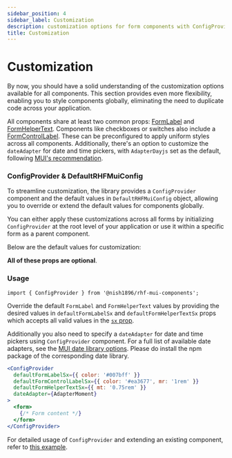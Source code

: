 ```yaml
---
sidebar_position: 4
sidebar_label: Customization
description: customization options for form components with ConfigProvider, allowing global styling and seamless control of FormLabel, FormHelperText, and dateAdapter for a consistent user experience.
title: Customization
---
```



# Customization

By now, you should have a solid understanding of the customization options 
available for all components. This section provides even more flexibility, 
enabling you to style components globally, eliminating the need to 
duplicate code across your application.

All components share at least two common props: [FormLabel](https://mui.com/material-ui/api/form-label/) 
and [FormHelperText](https://mui.com/material-ui/api/form-helper-text/). Components like checkboxes or switches 
also include a [FormControlLabel](https://mui.com/material-ui/api/form-control-label/). 
These can be preconfigured to apply uniform styles across all components. 
Additionally, there's an option to customize the `dateAdapter` for 
date and time pickers, with `AdapterDayjs` set as the default, following 
[MUI's recommendation](https://mui.com/x/react-date-pickers/base-concepts/#recommended-library).

### ConfigProvider & DefaultRHFMuiConfig

To streamline customization, the library provides a `ConfigProvider` component
and the default values in `DefaultRHFMuiConfig` object, allowing you to 
override or extend the default values for components globally.

You can either apply these customizations across all forms by initializing 
`ConfigProvider` at the root level of your application or use it within a 
specific form as a parent component.

Below are the default values for customization:

<DefaultConfigValuesTable />

**All of these props are optional**.

### Usage

```
import { ConfigProvider } from '@nish1896/rhf-mui-components';
```

Override the default `FormLabel` and `FormHelperText` values by providing
the desired values in `defaultFormLabelSx` and `defaultFormHelperTextSx` props
which accepts all valid values in the [`sx` prop](https://mui.com/material-ui/customization/how-to-customize/#the-sx-prop).

Additionally you also need to specify a `dateAdapter` for date and time pickers using 
`ConfigProvider` component. For a full list of available date adapters, see the 
[MUI date library options](https://mui.com/x/react-date-pickers/base-concepts/#date-library).
Please do install the npm package of the corresponding date library.

```jsx
<ConfigProvider
  defaultFormLabelSx={{ color: '#007bff' }}
  defaultFormControlLabelSx={{ color: '#ea3677', mr: '1rem' }}
  defaultFormHelperTextSx={{ mt: '0.75rem' }}
  dateAdapter={AdapterMoment}
>
  <form>
    {/* Form content */}
  </form>
</ConfigProvider>
```

For detailed usage of `ConfigProvider` and extending an existing component,
refer to [this example](https://rhf-mui-components-examples.netlify.app/examples/customization).